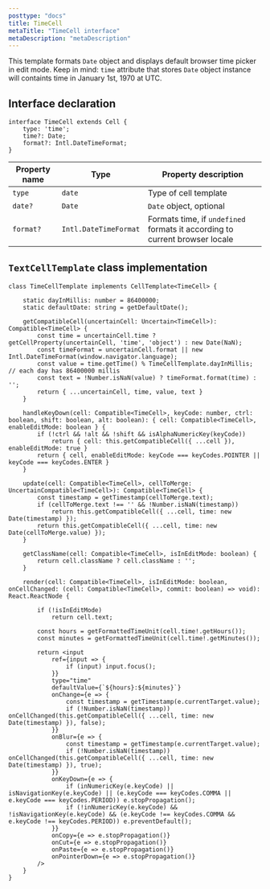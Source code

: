 ```yaml
---
posttype: "docs"
title: TimeCell
metaTitle: "TimeCell interface"
metaDescription: "metaDescription"
---
```


This template formats `Date` object and displays default browser time picker in edit mode.
Keep in mind: `time` attribute that stores `Date` object instance will containts time in January 1st, 1970 at UTC.


## Interface declaration 

```tsx
interface TimeCell extends Cell {
    type: 'time';
    time?: Date;
    format?: Intl.DateTimeFormat;
}
```

| Property name     | Type                      | Property description | 
| ------------      | -------------             | -------------------- |
| `type`            | `date`                    | Type of cell template | 
| `date?`           | `Date`                    | `Date` object, optional | 
| `format?`         | `Intl.DateTimeFormat`     | Formats time, if `undefined` formats it according to current browser locale | 

## `TextCellTemplate` class implementation

```tsx
class TimeCellTemplate implements CellTemplate<TimeCell> {

    static dayInMillis: number = 86400000;
    static defaultDate: string = getDefaultDate();

    getCompatibleCell(uncertainCell: Uncertain<TimeCell>): Compatible<TimeCell> {
        const time = uncertainCell.time ? getCellProperty(uncertainCell, 'time', 'object') : new Date(NaN);
        const timeFormat = uncertainCell.format || new Intl.DateTimeFormat(window.navigator.language);
        const value = time.getTime() % TimeCellTemplate.dayInMillis; // each day has 86400000 millis
        const text = !Number.isNaN(value) ? timeFormat.format(time) : '';
        return { ...uncertainCell, time, value, text }
    }

    handleKeyDown(cell: Compatible<TimeCell>, keyCode: number, ctrl: boolean, shift: boolean, alt: boolean): { cell: Compatible<TimeCell>, enableEditMode: boolean } {
        if (!ctrl && !alt && !shift && isAlphaNumericKey(keyCode))
            return { cell: this.getCompatibleCell({ ...cell }), enableEditMode: true }
        return { cell, enableEditMode: keyCode === keyCodes.POINTER || keyCode === keyCodes.ENTER }
    }

    update(cell: Compatible<TimeCell>, cellToMerge: UncertainCompatible<TimeCell>): Compatible<TimeCell> {
        const timestamp = getTimestamp(cellToMerge.text);
        if (cellToMerge.text !== '' && !Number.isNaN(timestamp))
            return this.getCompatibleCell({ ...cell, time: new Date(timestamp) });
        return this.getCompatibleCell({ ...cell, time: new Date(cellToMerge.value) });
    }

    getClassName(cell: Compatible<TimeCell>, isInEditMode: boolean) {
        return cell.className ? cell.className : '';
    }

    render(cell: Compatible<TimeCell>, isInEditMode: boolean, onCellChanged: (cell: Compatible<TimeCell>, commit: boolean) => void): React.ReactNode {

        if (!isInEditMode)
            return cell.text;

        const hours = getFormattedTimeUnit(cell.time!.getHours());
        const minutes = getFormattedTimeUnit(cell.time!.getMinutes());

        return <input
            ref={input => {
                if (input) input.focus();
            }}
            type="time"
            defaultValue={`${hours}:${minutes}`}
            onChange={e => {
                const timestamp = getTimestamp(e.currentTarget.value);
                if (!Number.isNaN(timestamp)) onCellChanged(this.getCompatibleCell({ ...cell, time: new Date(timestamp) }), false);
            }}
            onBlur={e => {
                const timestamp = getTimestamp(e.currentTarget.value);
                if (!Number.isNaN(timestamp)) onCellChanged(this.getCompatibleCell({ ...cell, time: new Date(timestamp) }), true);
            }}
            onKeyDown={e => {
                if (inNumericKey(e.keyCode) || isNavigationKey(e.keyCode) || (e.keyCode === keyCodes.COMMA || e.keyCode === keyCodes.PERIOD)) e.stopPropagation();
                if (!inNumericKey(e.keyCode) && !isNavigationKey(e.keyCode) && (e.keyCode !== keyCodes.COMMA && e.keyCode !== keyCodes.PERIOD)) e.preventDefault();
            }}
            onCopy={e => e.stopPropagation()}
            onCut={e => e.stopPropagation()}
            onPaste={e => e.stopPropagation()}
            onPointerDown={e => e.stopPropagation()}
        />
    }
}
```